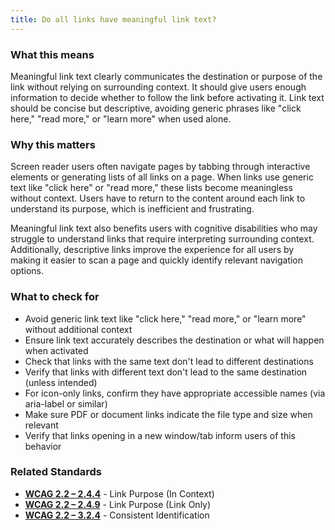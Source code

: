 ```yaml
---
title: Do all links have meaningful link text?
---
```


### What this means
Meaningful link text clearly communicates the destination or purpose of the link without relying on surrounding context. It should give users enough information to decide whether to follow the link before activating it. Link text should be concise but descriptive, avoiding generic phrases like "click here," "read more," or "learn more" when used alone.

### Why this matters
Screen reader users often navigate pages by tabbing through interactive elements or generating lists of all links on a page. When links use generic text like "click here" or "read more," these lists become meaningless without context. Users have to return to the content around each link to understand its purpose, which is inefficient and frustrating.

Meaningful link text also benefits users with cognitive disabilities who may struggle to understand links that require interpreting surrounding context. Additionally, descriptive links improve the experience for all users by making it easier to scan a page and quickly identify relevant navigation options.

### What to check for
- Avoid generic link text like "click here," "read more," or "learn more" without additional context
- Ensure link text accurately describes the destination or what will happen when activated
- Check that links with the same text don't lead to different destinations
- Verify that links with different text don't lead to the same destination (unless intended)
- For icon-only links, confirm they have appropriate accessible names (via aria-label or similar)
- Make sure PDF or document links indicate the file type and size when relevant
- Verify that links opening in a new window/tab inform users of this behavior

### Related Standards
- **[WCAG 2.2 – 2.4.4](https://www.w3.org/WAI/WCAG22/Understanding/link-purpose-in-context.html)** - Link Purpose (In Context)
- **[WCAG 2.2 – 2.4.9](https://www.w3.org/WAI/WCAG22/Understanding/link-purpose-link-only.html)** - Link Purpose (Link Only)
- **[WCAG 2.2 – 3.2.4](https://www.w3.org/WAI/WCAG22/Understanding/consistent-identification.html)** - Consistent Identification


